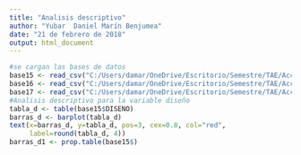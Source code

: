 ```yaml
---
title: "Analisis descriptivo"
author: "Yubar  Daniel Marín Benjumea"
date: "21 de febrero de 2018"
output: html_document
---
```


```r
#se cargan las bases de datos
base15 <- read_csv("C:/Users/damar/OneDrive/Escritorio/Semestre/TAE/Accidentalidad_2015.csv")
base16 <- read_csv("C:/Users/damar/OneDrive/Escritorio/Semestre/TAE/Accidentalidad_2016.csv")
base17 <- read_csv("C:/Users/damar/OneDrive/Escritorio/Semestre/TAE/Accidentalidad_2017.csv")
#Analisis descriptivo para la variable diseño
tabla_d <- table(base15$DISENO)
barras_d <- barplot(tabla_d)
text(x=barras_d, y=tabla_d, pos=3, cex=0.8, col="red",
     label=round(tabla_d, 4))
barras_d1 <- prop.table(base15$)
```


